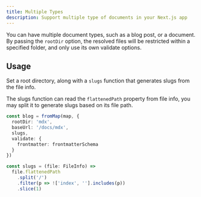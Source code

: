 ```yaml
---
title: Multiple Types
description: Support multiple type of documents in your Next.js app
---
```


You can have multiple document types, such as a blog post, or a document. By
passing the `rootDir` option, the resolved files will be restricted within a
specified folder, and only use its own validate options.

## Usage

Set a root directory, along with a `slugs` function that generates slugs from
the file info.

The slugs function can read the `flattenedPath` property from file info, you may
split it to generate slugs based on its file path.

```ts
const blog = fromMap(map, {
  rootDir: 'mdx',
  baseUrl: '/docs/mdx',
  slugs,
  validate: {
    frontmatter: frontmatterSchema
  }
})
```

<Accordions>

<Accordion title="Example slugs function" value="example">

```ts
const slugs = (file: FileInfo) =>
  file.flattenedPath
    .split('/')
    .filter(p => !['index', ''].includes(p))
    .slice(1)
```

</Accordion>
</Accordions>
